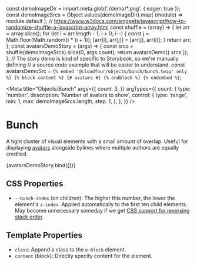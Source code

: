 const demoImageDir = import.meta.glob('./demo/*.png', { eager: true });
const demoImageSrcs = Object.values(demoImageDir).map(
  (module) => module.default
);
// https://www.w3docs.com/snippets/javascript/how-to-randomize-shuffle-a-javascript-array.html
const shuffle = (array) => {
  let arr = array.slice();
  for (let i = arr.length - 1; i > 0; i--) {
    const j = Math.floor(Math.random() * (i + 1));
    [arr[i], arr[j]] = [arr[j], arr[i]];
  }
  return arr;
};
const avatarsDemoStory = (args) => {
  const srcs = shuffle(demoImageSrcs).slice(0, args.count);
  return avatarsDemo({ srcs });
};
// The story demo is kind of specific to Storybook, so we're manually defining
// a source code example that will be easier to understand.
const avatarsDemoSrc = `{% embed '@cloudfour/objects/bunch/bunch.twig' only %}
  {% block content %}
    {# avatars #}
  {% endblock %}
{% endembed %}`;

<Meta
  title="Objects/Bunch"
  args={{
    count: 3,
  }}
  argTypes={{
    count: {
      type: 'number',
      description: 'Number of avatars to show',
      control: {
        type: 'range',
        min: 1,
        max: demoImageSrcs.length,
        step: 1,
      },
    },
  }}
/>

# Bunch

A tight cluster of visual elements with a small amount of overlap. Useful for displaying [avatars](/docs/components-avatar--empty) alongside bylines where multiple authors are equally credited.

<Canvas>
  <Story
    name="Of avatars"
    parameters={{
      docs: {
        source: {
          code: avatarsDemoSrc,
        },
      },
    }}
  >
    {avatarsDemoStory.bind({})}
  </Story>
</Canvas>

<ArgsTable story="Of avatars" />

## CSS Properties

- `--bunch-index` (on children): The higher this number, the lower the element's `z-index`. Applied automatically to the first ten child elements. May become unnecessary someday if we get [CSS support for reversing stack order](https://github.com/w3c/csswg-drafts/issues/1026#issuecomment-385285148).

## Template Properties

- `class`: Append a class to the `o-block` element.
- `content` (block): Directly specify content for the element.

